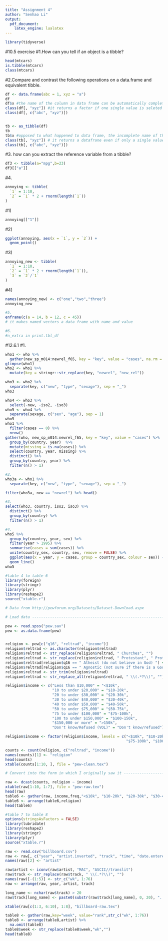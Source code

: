 ```yaml
---
title: "Assignment 4"
author: "Senhao Li"
output: 
  pdf_document: 
    latex_engine: lualatex
---
```


```r
library(tidyverse)
```

#10.5 exercise
#1.How can you tell if an object is a tibble? 
```r
head(mtcars)
is.tibble(mtcars)
class(mtcars)
```
#2.Compare and contrast the following operations on a data.frame and equivalent tibble. 
```r
df <- data.frame(abc = 1, xyz = "a")
df
df$x #the name of the column in data frame can be automatically completed and recognized by R
class(df[, "xyz"]) #it returns a factor if one single value is seleted in a data frame
class(df[, c("abc", "xyz")])


tb <- as_tibble(df)
tb
tb$x #opposed to what happened to data frame, the incomplete name of the column of a tibble cannot be recognized
class(tb[, "xyz"]) # it returns a datafrane even if only a single value is selected.
class(tb[, c("abc", "xyz")])

```
#3. how can you extract the reference variable from a tibble?
```r
df3 <- tibble(a="mpg",b=23)
df3[["a"]]
```
#4. 
```r
annoying <- tibble(
  `1` = 1:10,
  `2` = `1` * 2 + rnorm(length(`1`))
)
```
#1) 
```r
annoying[["1"]]
```
#2)
```r
ggplot(annoying, aes(x = `1`, y = `2`)) +
  geom_point()
```
#3)
```r
annoying_new <- tibble(
  `1` = 1:10,
  `2` = `1` * 2 + rnorm(length(`1`)),
  `3` = `2`/`1`
)
```
#4)
```r
names(annoying_new) <- c("one","two","three")
annoying_new
```

```r
#5.
enframe(c(a = 14, b = 12, c = 45))
# it makes named vectors a data frame with name and value
```

```r
#6.
#n_extra in print.tbl_df 
```
#12.6.1
#1.
```r
who1 <- who %>%
  gather(new_sp_m014:newrel_f65, key = "key", value = "cases", na.rm = TRUE)
glimpse(who1)
who2 <- who1 %>%
  mutate(key = stringr::str_replace(key, "newrel", "new_rel"))

who3 <- who2 %>%
  separate(key, c("new", "type", "sexage"), sep = "_")
who3

who4 <- who3 %>%
  select(-new, -iso2, -iso3)
who5 <- who4 %>%
  separate(sexage, c("sex", "age"), sep = 1)
who5
who1 %>%
  filter(cases == 0) %>%
  nrow()
gather(who, new_sp_m014:newrel_f65, key = "key", value = "cases") %>%
  group_by(country, year)  %>%
  mutate(missing = is.na(cases)) %>%
  select(country, year, missing) %>%
  distinct() %>%
  group_by(country, year) %>%
  filter(n() > 1)
```

```r
#2.
who3a <- who1 %>%
  separate(key, c("new", "type", "sexage"), sep = "_")

filter(who3a, new == "newrel") %>% head()
```

```r
#3.
select(who3, country, iso2, iso3) %>%
  distinct() %>%
  group_by(country) %>%
  filter(n() > 1)

```

```r
#4.
who5 %>%
  group_by(country, year, sex) %>%
  filter(year > 1995) %>%
  summarise(cases = sum(cases)) %>%
  unite(country_sex, country, sex, remove = FALSE) %>%
  ggplot(aes(x = year, y = cases, group = country_sex, colour = sex)) +
  geom_line()
who5
```

```r
#table 4 to table 6
library(foreign)
library(stringr)
library(plyr)
library(reshape2)
source("xtable.r")

# Data from http://pewforum.org/Datasets/Dataset-Download.aspx

# Load data -----------------------------------------------------------------

pew <- read.spss("pew.sav")
pew <- as.data.frame(pew)


religion <- pew[c("q16", "reltrad", "income")]
religion$reltrad <- as.character(religion$reltrad)
religion$reltrad <- str_replace(religion$reltrad, " Churches", "")
religion$reltrad <- str_replace(religion$reltrad, " Protestant", " Prot")
religion$reltrad[religion$q16 == " Atheist (do not believe in God) "] <- "Atheist"
religion$reltrad[religion$q16 == " Agnostic (not sure if there is a God) "] <- "Agnostic"
religion$reltrad <- str_trim(religion$reltrad)
religion$reltrad <- str_replace_all(religion$reltrad, " \\(.*?\\)", "")

religion$income <- c("Less than $10,000" = "<$10k", 
                     "10 to under $20,000" = "$10-20k", 
                     "20 to under $30,000" = "$20-30k", 
                     "30 to under $40,000" = "$30-40k", 
                     "40 to under $50,000" = "$40-50k", 
                     "50 to under $75,000" = "$50-75k",
                     "75 to under $100,000" = "$75-100k", 
                     "100 to under $150,000" = "$100-150k", 
                     "$150,000 or more" = ">150k", 
                     "Don't know/Refused (VOL)" = "Don't know/refused")[religion$income]

religion$income <- factor(religion$income, levels = c("<$10k", "$10-20k", "$20-30k", "$30-40k", "$40-50k", "$50-75k", 
                                                      "$75-100k", "$100-150k", ">150k", "Don't know/refused"))

counts <- count(religion, c("reltrad", "income"))
names(counts)[1] <- "religion"
head(counts)
xtable(counts[1:10, ], file = "pew-clean.tex")

# Convert into the form in which I originally saw it -------------------------

raw <- dcast(counts, religion ~ income)
xtable(raw[1:10, 1:7], file = "pew-raw.tex")
head(raw)
table6 <- gather(raw, income,freq,"<$10k", "$10-20k", "$20-30k", "$30-40k", "$40-50k", "$50-75k", "$75-100k", "$100-150k",">150k", "Don't know/refused")
table6 <- arrange(table6,religion)
head(table6)
```

```r
#table 7 to table 8
options(stringsAsFactors = FALSE)
library(lubridate)
library(reshape2)
library(stringr)
library(plyr)
source("xtable.r")

raw <- read.csv("billboard.csv")
raw <- raw[, c("year", "artist.inverted", "track", "time", "date.entered", "x1st.week", "x2nd.week", "x3rd.week", "x4th.week", "x5th.week", "x6th.week", "x7th.week", "x8th.week", "x9th.week", "x10th.week", "x11th.week", "x12th.week", "x13th.week", "x14th.week", "x15th.week", "x16th.week", "x17th.week", "x18th.week", "x19th.week", "x20th.week", "x21st.week", "x22nd.week", "x23rd.week", "x24th.week", "x25th.week", "x26th.week", "x27th.week", "x28th.week", "x29th.week", "x30th.week", "x31st.week", "x32nd.week", "x33rd.week", "x34th.week", "x35th.week", "x36th.week", "x37th.week", "x38th.week", "x39th.week", "x40th.week", "x41st.week", "x42nd.week", "x43rd.week", "x44th.week", "x45th.week", "x46th.week", "x47th.week", "x48th.week", "x49th.week", "x50th.week", "x51st.week", "x52nd.week", "x53rd.week", "x54th.week", "x55th.week", "x56th.week", "x57th.week", "x58th.week", "x59th.week", "x60th.week", "x61st.week", "x62nd.week", "x63rd.week", "x64th.week", "x65th.week", "x66th.week", "x67th.week", "x68th.week", "x69th.week", "x70th.week", "x71st.week", "x72nd.week", "x73rd.week", "x74th.week", "x75th.week", "x76th.week")]
names(raw)[2] <- "artist"

raw$artist <- iconv(raw$artist, "MAC", "ASCII//translit")
raw$track <- str_replace(raw$track, " \\(.*?\\)", "")
names(raw)[-(1:5)] <- str_c("wk", 1:76)
raw <- arrange(raw, year, artist, track)

long_name <- nchar(raw$track) > 20
raw$track[long_name] <- paste0(substr(raw$track[long_name], 0, 20), "...")

xtable(raw[c(1:3, 6:10), 1:8], "billboard-raw.tex")

table8 <- gather(raw,key="week", value="rank",str_c("wk", 1:76)) 
table8 <- arrange(table8,artist) %>% 
  na.omit(table8)
table8$week <- str_replace(table8$week,"wk","")
head(table8)
```
